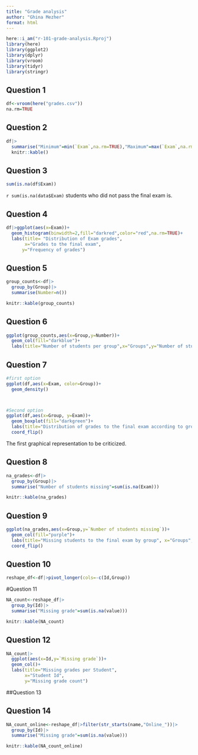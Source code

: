 ```yaml
---
title: "Grade analysis"
author: "Ghina Mezher"
format: html
---
```


```r
here::i_am("r-101-grade-analysis.Rproj")
library(here)
library(ggplot2)
library(dplyr)
library(vroom)
library(tidyr)
library(stringr)
```

## Question 1
```r
df<-vroom(here("grades.csv"))
na.rm=TRUE
```
## Question 2
```r
df|>
  summarise("Minimum"=min(`Exam`,na.rm=TRUE),"Maximum"=max(`Exam`,na.rm=TRUE),"Median"=median(`Exam`,na.rm=TRUE),"Mean"=mean(`Exam`,na.rm=TRUE))|>
  knitr::kable()
```
## Question 3
```r
sum(is.na(df$Exam))
```
`r sum(is.na(data$Exam)` students who did not pass the final exam is. 

## Question 4
```r
df|>ggplot(aes(x=Exam))+
  geom_histogram(binwidth=2,fill="darkred",color="red",na.rm=TRUE)+
  labs(title= "Distribution of Exam grades",
       x="Grades to the final exam",
      y="Frequency of grades")
```


## Question 5
```r
group_counts<-df|>
  group_by(Group)|>
  summarise(Number=n())

knitr::kable(group_counts)
```
## Question 6
```r
ggplot(group_counts,aes(x=Group,y=Number))+
  geom_col(fill="darkblue")+
  labs(title="Number of students per group",x="Groups",y="Number of students")
```
## Question 7
```r
#first option
ggplot(df,aes(x=Exam, color=Group))+
  geom_density()



#Second option
ggplot(df,aes(x=Group, y=Exam))+
  geom_boxplot(fill="darkgreen")+
  labs(title="Distribution of grades to the final exam according to groups",x="Groups",y="Grades to the final exam")+
  coord_flip()
```
The first graphical representation to be criticized.

## Question 8
```r
na_grades<-df|>
  group_by(Group)|>
  summarise("Number of students missing"=sum(is.na(Exam)))

knitr::kable(na_grades)
```
## Question 9
```r
ggplot(na_grades,aes(x=Group,y=`Number of students missing`))+
  geom_col(fill="purple")+
  labs(title="Missing students to the final exam by group", x="Groups",y="Number of missing students")+
  coord_flip()
```
## Question 10
```r
reshape_df<-df|>pivot_longer(cols=-c(Id,Group))
```

#Question 11
```r
NA_count<-reshape_df|>
  group_by(Id)|>
  summarise("Missing grade"=sum(is.na(value)))

knitr::kable(NA_count)
```
## Question 12
```r
NA_count|>
  ggplot(aes(x=Id,y=`Missing grade`))+
  geom_col()+
  labs(title="Missing grades per Student",
       x="Student Id",
       y="Missing grade count")
```

##Question 13


## Question 14
```r
NA_count_online<-reshape_df|>filter(str_starts(name,"Online_"))|>
  group_by(Id)|>
  summarise("Missing grade"=sum(is.na(value)))

knitr::kable(NA_count_online) 
```


